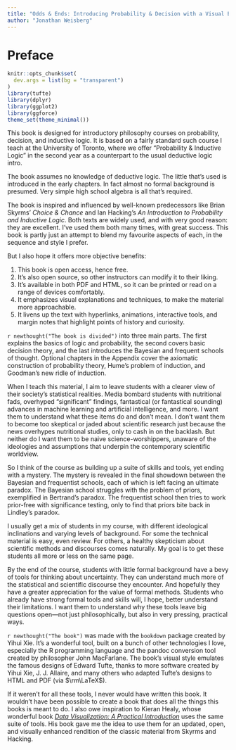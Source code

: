 ```yaml
---
title: "Odds & Ends: Introducing Probability & Decision with a Visual Emphasis"
author: "Jonathan Weisberg"
---
```


# Preface {-}

```r
knitr::opts_chunk$set(
  dev.args = list(bg = "transparent")
)
library(tufte)
library(dplyr)
library(ggplot2)
library(ggforce)
theme_set(theme_minimal())
```

This book is designed for introductory philosophy courses on probability, decision, and inductive logic. It is based on a fairly standard such course I teach at the University of Toronto, where we offer "Probability & Inductive Logic" in the second year as a counterpart to the usual deductive logic intro.$\,$

The book assumes no knowledge of deductive logic. The little that's used is introduced in the early chapters. In fact almost no formal background is presumed. Very simple high school algebra is all that's required.

The book is inspired and influenced by well-known predecessors like Brian Skyrms' *Choice & Chance* and Ian Hacking's *An Introduction to Probability and Inductive Logic*. Both texts are widely used, and with very good reason: they are excellent. I've used them both many times, with great success. This book is partly just an attempt to blend my favourite aspects of each, in the sequence and style I prefer.

But I also hope it offers more objective benefits:

1. This book is open access, hence free.
2. It's also open source, so other instructors can modify it to their liking.
3. It's available in both PDF and HTML, so it can be printed or read on a range of devices comfortably.
4. It emphasizes visual explanations and techniques, to make the material more approachable.
5. It livens up the text with hyperlinks, animations, interactive tools, and margin notes that highlight points of history and curiosity.


`r newthought("The book is divided")` into three main parts. The first explains the basics of logic and probability, the second covers basic decision theory, and the last introduces the Bayesian and frequent schools of thought. Optional chapters in the Appendix cover the axiomatic construction of probability theory, Hume's problem of induction, and Goodman's new ridle of induction.

When I teach this material, I aim to leave students with a clearer view of their society's statistical realities. Media bombard students with nutritional fads, overhyped "significant" findings, fantastical (or fantastical sounding) advances in machine learning and artificial intelligence, and more. I want them to understand what these items do and don't mean. I don't want them to become too skeptical or jaded about scientific research just because the news overhypes nutritional studies, only to cash in on the backlash. But neither do I want them to be naive science-worshippers, unaware of the ideologies and assumptions that underpin the contemporary scientific worldview.

So I think of the course as building up a suite of skills and tools, yet ending with a mystery. The mystery is revealed in the final showdown between the Bayesian and frequentist schools, each of which is left facing an ultimate paradox. The Bayesian school struggles with the problem of priors, exemplified in Bertrand's paradox. The frequentist school then tries to work prior-free with significance testing, only to find that priors bite back in Lindley's paradox.

I usually get a mix of students in my course, with different ideological inclinations and varying levels of background. For some the technical material is easy, even review. For others, a healthy skepticism about scientific methods and discourses comes naturally. My goal is to get these students all more or less on the same page.

By the end of the course, students with little formal background have a bevy of tools for thinking about uncertainty. They can understand much more of the statistical and scientific discourse they encounter. And hopefully they have a greater appreciation for the value of formal methods. Students who already have strong formal tools and skills will, I hope, better understand their limitations. I want them to understand why these tools leave big questions open---not just philosophically, but also in very pressing, practical ways.

`r newthought("The book")` was made with the `bookdown` package created by Yihui Xie. It's a wonderful tool, built on a bunch of other technologies I love, especially the R programming language and the pandoc conversion tool created by philosopher John MacFarlane. The book's visual style emulates the famous designs of Edward Tufte, thanks to more software created by Yihui Xie, J. J. Allaire, and many others who adapted Tufte's designs to HTML and PDF (via $\rm\LaTeX$).

If it weren't for all these tools, I never would have written this book. It wouldn't have been possible to create a book that does all the things this books is meant to do. I also owe inspiration to Kieran Healy, whose wonderful book [*Data Visualization: A Practical Introduction*](http://socviz.co/) uses the same suite of tools. His book gave me the idea to use them for an updated, open, and visually enhanced rendition of the classic material from Skyrms and Hacking.